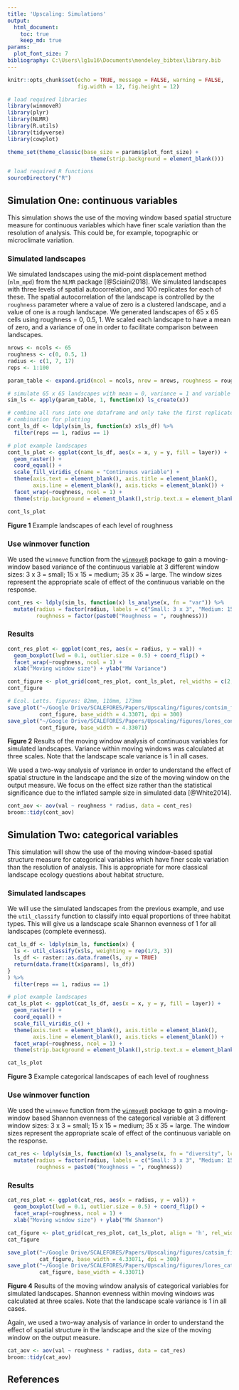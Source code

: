```yaml
---
title: 'Upscaling: Simulations'
output: 
  html_document:
    toc: true
    keep_md: true
params:
  plot_font_size: 7
bibliography: C:\Users\lg1u16\Documents\mendeley_bibtex\library.bib
---
```


```r
knitr::opts_chunk$set(echo = TRUE, message = FALSE, warning = FALSE, 
                      fig.width = 12, fig.height = 12)

# load required libraries
library(winmoveR)
library(plyr)
library(NLMR)
library(R.utils)
library(tidyverse)
library(cowplot)

theme_set(theme_classic(base_size = params$plot_font_size) + 
                          theme(strip.background = element_blank()))

# load required R functions
sourceDirectory("R")
```

## Simulation One: continuous variables

This simulation shows the use of the moving window based spatial structure measure for continuous variables which have finer scale variation than the resolution of analysis. This could be, for example, topographic or microclimate variation. 

### Simulated landscapes

We simulated landscapes using the mid-point displacement method (`nlm_mpd`) from the `NLMR` package [@Sciaini2018]. We simulated landscapes with three levels of spatial autocorrelation, and 100 replicates for each of these. The spatial autocorrelation of the landscape is controlled by the `roughness` parameter where a value of zero is a clustered landscape, and a value of one is a rough landscape. We generated landscapes of 65 x 65 cells using roughness = 0, 0.5, 1. We scaled each landscape to have a mean of zero, and a variance of one in order to facilitate comparison between landscapes. 

```r
nrows <- ncols <- 65
roughness <- c(0, 0.5, 1)
radius <- c(1, 7, 17)
reps <- 1:100

param_table <- expand.grid(ncol = ncols, nrow = nrows, roughness = roughness, radius = radius, reps = reps)

# simulate 65 x 65 landscapes with mean = 0, variance = 1 and variable roughness
sim_ls <- apply(param_table, 1, function(x) ls_create(x))

# combine all runs into one dataframe and only take the first replicate of each
# combination for plotting
cont_ls_df <- ldply(sim_ls, function(x) x$ls_df) %>% 
  filter(reps == 1, radius == 1)

# plot example landscapes
cont_ls_plot <- ggplot(cont_ls_df, aes(x = x, y = y, fill = layer)) + 
  geom_raster() + 
  coord_equal() + 
  scale_fill_viridis_c(name = "Continuous variable") + 
  theme(axis.text = element_blank(), axis.title = element_blank(), 
        axis.line = element_blank(), axis.ticks = element_blank()) + 
  facet_wrap(~roughness, ncol = 1) + 
  theme(strip.background = element_blank(),strip.text.x = element_blank(), legend.position = "none")

cont_ls_plot
```

**Figure 1** Example landscapes of each level of roughness

### Use winmover function

We used the `winmove` function from the [`winmoveR`](https://github.com/laurajanegraham/winmoveR) package to gain a moving-window based variance of the continuous variable at 3 different window sizes: 3 x 3 = small; 15 x 15 = medium; 35 x 35 = large. The window sizes represent the appropriate scale of effect of the continuous variable on the response. 

```r
cont_res <- ldply(sim_ls, function(x) ls_analyse(x, fn = "var")) %>% 
  mutate(radius = factor(radius, labels = c("Small: 3 x 3", "Medium: 15 x 15", "Large: 35 x 35")), 
         roughness = factor(paste0("Roughness = ", roughness)))
```


### Results

```r
cont_res_plot <- ggplot(cont_res, aes(x = radius, y = val)) + 
  geom_boxplot(lwd = 0.1, outlier.size = 0.5) + coord_flip() + 
  facet_wrap(~roughness, ncol = 1) +
  xlab("Moving window size") + ylab("MW Variance")

cont_figure <- plot_grid(cont_res_plot, cont_ls_plot, rel_widths = c(2, 1))
cont_figure

# Ecol. Letts. figures: 82mm, 110mm, 173mm
save_plot("~/Google Drive/SCALEFORES/Papers/Upscaling/figures/contsim_figure.tiff", 
          cont_figure, base_width = 4.33071, dpi = 300)
save_plot("~/Google Drive/SCALEFORES/Papers/Upscaling/figures/lores_contsim_figure.png", 
          cont_figure, base_width = 4.33071)
```

**Figure 2** Results of the moving window analysis of continuous variables for simulated landscapes. Variance within moving windows was calculated at three scales. Note that the landscape scale variance is 1 in all cases. 

We used a two-way analysis of variance in order to understand the effect of spatial structure in the landscape and the size of the moving window on the output measure. We focus on the effect size rather than the statistical significance due to the inflated sample size in simulated data [@White2014]. 

```r
cont_aov <- aov(val ~ roughness * radius, data = cont_res)
broom::tidy(cont_aov)
```

## Simulation Two: categorical variables

This simulation will show the use of the moving window-based spatial structure measure for categorical variables which have finer scale variation than the resolution of analysis. This is appropriate for more classical landscape ecology questions about habitat structure. 

### Simulated landscapes

We will use the simulated landscapes from the previous example, and use the `util_classify` function to classify into equal proportions of three habitat types. This will give us a landscape scale Shannon evenness of 1 for all landscapes (complete evenness). 

```r
cat_ls_df <- ldply(sim_ls, function(x) {
  ls <- util_classify(x$ls, weighting = rep(1/3, 3))
  ls_df <- raster::as.data.frame(ls, xy = TRUE)
  return(data.frame(t(x$params), ls_df))
}
) %>% 
  filter(reps == 1, radius == 1)

# plot example landscapes
cat_ls_plot <- ggplot(cat_ls_df, aes(x = x, y = y, fill = layer)) + 
  geom_raster() + 
  coord_equal() + 
  scale_fill_viridis_c() + 
  theme(axis.text = element_blank(), axis.title = element_blank(), 
        axis.line = element_blank(), axis.ticks = element_blank()) + 
  facet_wrap(~roughness, ncol = 1) + 
  theme(strip.background = element_blank(),strip.text.x = element_blank(), legend.position = "none")

cat_ls_plot
```

**Figure 3** Example categorical landscapes of each level of roughness

### Use winmover function

We used the `winmove` function from the [`winmoveR`](https://github.com/laurajanegraham/winmoveR) package to gain a moving-window based Shannon evenness of the categorical variable at 3 different window sizes: 3 x 3 = small; 15 x 15 = medium; 35 x 35 = large. The window sizes represent the appropriate scale of effect of the continuous variable on the response. 

```r
cat_res <- ldply(sim_ls, function(x) ls_analyse(x, fn = "diversity", lc_class = 0:2)) %>% 
  mutate(radius = factor(radius, labels = c("Small: 3 x 3", "Medium: 15 x 15", "Large: 35 x 35")), 
         roughness = paste0("Roughness = ", roughness))
```


### Results

```r
cat_res_plot <- ggplot(cat_res, aes(x = radius, y = val)) + 
  geom_boxplot(lwd = 0.1, outlier.size = 0.5) + coord_flip() + 
  facet_wrap(~roughness, ncol = 1) +
  xlab("Moving window size") + ylab("MW Shannon") 

cat_figure <- plot_grid(cat_res_plot, cat_ls_plot, align = 'h', rel_widths = c(2, 1))
cat_figure

save_plot("~/Google Drive/SCALEFORES/Papers/Upscaling/figures/catsim_figure.tiff", 
          cat_figure, base_width = 4.33071, dpi = 300)
save_plot("~/Google Drive/SCALEFORES/Papers/Upscaling/figures/lores_catsim_figure.png", 
          cat_figure, base_width = 4.33071)
```

**Figure 4** Results of the moving window analysis of categorical variables for simulated landscapes. Shannon evenness within moving windows was calculated at three scales. Note that the landscape scale variance is 1 in all cases. 

Again, we used a two-way analysis of variance in order to understand the effect of spatial structure in the landscape and the size of the moving window on the output measure. 

```r
cat_aov <- aov(val ~ roughness * radius, data = cat_res)
broom::tidy(cat_aov)
```

## References

